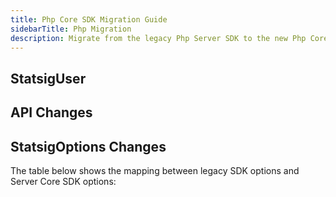 ```yaml
---
title: Php Core SDK Migration Guide
sidebarTitle: Php Migration
description: Migrate from the legacy Php Server SDK to the new Php Core SDK
---
```




<Intro sdkType="Php" />

<PhpInstallation />

## StatsigUser

<PhpUserCreation />

## API Changes

<PhpAPIChanges />

<GlobalChanges 
  waitForUserAgentInit="wait_for_user_agent_init"
  waitForCountryLookupInit="wait_for_country_lookup_init"
  disableUserAgentParsing="disable_user_agent_parsing"
  disableCountryLookup="disable_country_lookup"
  enableIdLists="enable_id_lists"
/>

## StatsigOptions Changes

The table below shows the mapping between legacy SDK options and Server Core SDK options:

<PhpStatsigOptions />

<MigrationHelp />
<NeedHelp />
